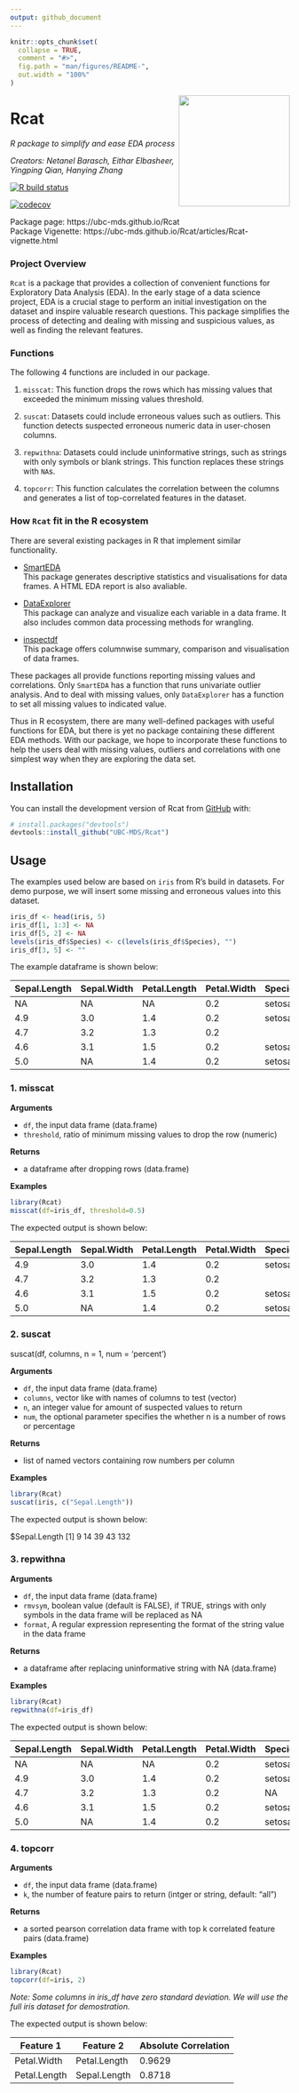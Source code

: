 ```yaml
---
output: github_document
---
```


<!-- README.md is generated from README.Rmd. Please edit that file -->

```r
knitr::opts_chunk$set(
  collapse = TRUE,
  comment = "#>",
  fig.path = "man/figures/README-",
  out.width = "100%"
)
```

<img src="img/r_logo.jpg" width="200" align = "right">

# Rcat

*R package to simplify and ease EDA process*

*Creators: Netanel Barasch, Eithar Elbasheer, Yingping Qian, Hanying Zhang*

<!-- badges: start -->
[![R build status](https://github.com/UBC-MDS/Rcat/workflows/R-CMD-check/badge.svg)](https://github.com/UBC-MDS/Rcat/actions)
<!-- badges: end -->

[![codecov](https://codecov.io/gh/UBC-MDS/Rcat/branch/master/graph/badge.svg)](https://codecov.io/gh/UBC-MDS/Rcat)

Package page: https://ubc-mds.github.io/Rcat  
Package Vigenette: https://ubc-mds.github.io/Rcat/articles/Rcat-vignette.html

### Project Overview
`Rcat` is a package that provides a collection of convenient functions for Exploratory Data Analysis (EDA). In the early stage of a data science project, EDA is a crucial stage to perform an initial investigation on the dataset and inspire valuable research questions. This package simplifies the process of detecting and dealing with missing and suspicious values, as well as finding the relevant features. 

### Functions
The following 4 functions are included in our package.

1. `misscat`: This function drops the rows which has missing values that exceeded the minimum missing values threshold.

2. `suscat`: Datasets could include erroneous values such as outliers. This function detects suspected erroneous numeric data in user-chosen columns.

3. `repwithna`: Datasets could include uninformative strings, such as strings with only symbols or blank strings. This function replaces these strings with `NA`s.
        
4. `topcorr`: This function calculates the correlation between the columns and generates a list of top-correlated features in the dataset. 

### How `Rcat` fit in the R ecosystem
There are several existing packages in R that implement similar functionality. 

- [SmartEDA](https://cran.r-project.org/web/packages/SmartEDA/index.html)  
This package generates descriptive statistics and visualisations for data frames. A HTML EDA report is also avaliable.

- [DataExplorer](https://cran.r-project.org/web/packages/DataExplorer/index.html)  
This package can analyze and visualize each variable in a data frame. It also includes common data processing methods for wrangling.

- [inspectdf](https://cran.r-project.org/web/packages/inspectdf/index.html)  
This package offers columnwise summary, comparison and visualisation of data frames.

These packages all provide functions reporting missing values and correlations. Only `SmartEDA` has a function that runs univariate outlier analysis. And to deal with missing values, only `DataExplorer` has a function to set all missing values to indicated value.

Thus in R ecosystem, there are many well-defined packages with useful functions for EDA, but there is yet no package containing these different EDA methods. With our package, we hope to incorporate these functions to help the users deal with missing values, outliers and correlations with one simplest way when they are exploring the data set.

## Installation

You can install the development version of Rcat from [GitHub](https://github.com/) with:

``` r
# install.packages("devtools")
devtools::install_github("UBC-MDS/Rcat")
```

## Usage

The examples used below are based on `iris` from R's build in datasets. For demo purpose, we will insert some missing and erroneous values into this dataset. 

``` r
iris_df <- head(iris, 5)
iris_df[1, 1:3] <- NA
iris_df[5, 2] <- NA
levels(iris_df$Species) <- c(levels(iris_df$Species), "")
iris_df[3, 5] <- ""
```
The example dataframe is shown below:

|Sepal.Length|Sepal.Width|Petal.Length|Petal.Width|Species|
|---|---|---|---|---|
|NA |NA |NA |0.2|setosa|
|4.9|3.0 |1.4 |0.2|setosa|
|4.7 |3.2 |1.3 |0.2||
|4.6 |3.1|1.5|0.2|setosa|
|5.0 |NA|1.4|0.2|setosa|

### 1. misscat

**Arguments**

- `df`, the input data frame (data.frame)
- `threshold`, ratio of minimum missing values to drop the row (numeric)

**Returns**

- a dataframe after dropping rows (data.frame)

**Examples**

``` r
library(Rcat)
misscat(df=iris_df, threshold=0.5)
```
The expected output is shown below:

|Sepal.Length|Sepal.Width|Petal.Length|Petal.Width|Species|
|---|---|---|---|---|
|4.9|3.0 |1.4 |0.2|setosa|
|4.7 |3.2 |1.3 |0.2||
|4.6 |3.1|1.5|0.2|setosa|
|5.0 |NA|1.4|0.2|setosa|

### 2. suscat

suscat(df, columns, n = 1, num = 'percent')

**Arguments**

- `df`, the input data frame (data.frame)
- `columns`, vector like with names of columns to test (vector)
- `n`, an integer value for amount of suspected values to return
- `num`, the optional parameter specifies the whether n is a number of rows or percentage

**Returns**

- list of named vectors containing row numbers per column

**Examples**

``` r
library(Rcat)
suscat(iris, c("Sepal.Length"))
```

The expected output is shown below:

$Sepal.Length
[1]   9  14  39  43 132

### 3. repwithna

**Arguments**

- `df`, the input data frame (data.frame)
- `rmvsym`, boolean value (default is FALSE), if TRUE, strings
with only symbols in the data frame will be replaced as NA
- `format`, A regular expression representing the format of
the string value in the data frame

**Returns**

- a dataframe after replacing uninformative string with NA (data.frame)

**Examples**

``` r
library(Rcat)
repwithna(df=iris_df)
```

The expected output is shown below:

|Sepal.Length|Sepal.Width|Petal.Length|Petal.Width|Species|
|---|---|---|---|---|
|NA |NA |NA |0.2|setosa|
|4.9|3.0 |1.4 |0.2|setosa|
|4.7 |3.2 |1.3 |0.2|NA|
|4.6 |3.1|1.5|0.2|setosa|
|5.0 |NA|1.4|0.2|setosa|

### 4. topcorr

**Arguments**

- `df`, the input data frame (data.frame)
- `k`, the number of feature pairs to return (intger or string, default: "all")

**Returns**

- a sorted pearson correlation data frame with top k correlated feature pairs (data.frame)

**Examples**

``` r
library(Rcat)
topcorr(df=iris, 2)
```

*Note: Some columns in iris_df have zero standard deviation. We will use the full iris dataset for demostration.*

The expected output is shown below:

|Feature 1|Feature 2|Absolute Correlation|
|---|---|---|
|Petal.Width|Petal.Length|0.9629|
|Petal.Length|Sepal.Length|0.8718|
